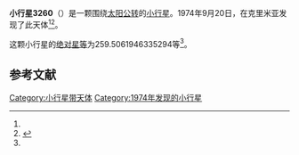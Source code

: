 {{Infobox planet
| bgcolour = #FFFFC0
| name = 3260 Vizbor
| symbol = 
| image = 
| caption = 
| discovery = yes
| discovery_ref = 
| discoverer = {{link-en|柳德米拉·瓦斯列娜·朱然勒娃|Lyudmila Vasilyevna Zhuravleva}}
| discovery_site = [[克里米亚|克里米亚]] 
| discovered = 1974年9月20日
| designations = yes
| mp_name = 
| named_after = 
| alt_names = 1974 SO2/ 1951 WC / 1954 SF1 / 1961 VN / 1961 XE / 1968 WC / 1974 TV1
| mp_category = [[主带小行星|主带小行星]]
| orbit_ref = <ref name="a">[http://ssd.jpl.nasa.gov/sbdb.cgi?sstr=3260 3260 Vizbor] {{Wayback|url=http://ssd.jpl.nasa.gov/sbdb.cgi?sstr=3260 |date=20200724202709 }}，小行星數據庫瀏覽器（JPL Small-Body Database Browser）－[[美国国家航空航天局|美国国家航空航天局]]喷气推进实验室</ref>
| epoch = 2456400.5 (2013年4月18日更新)
| aphelion = {{convert|2.439927160539824|AU|km|3|abbr=on|lk=out}}
| perihelion = {{convert|2.029180595957543|AU|km|3|abbr=on}}
| semimajor = {{convert|2.234553878248684|AU|km|3|abbr=on}}
| eccentricity = 0.091907957
| period = 1220.069787 [[日|日]]<br />3.34[[儒略年|儒略年]]
| avg_speed = 
| inclination = 5.222657008462889
| asc_node = 249.3756222920162
| mean_anomaly = 
| arg_peri = 259.5061946335294
| satellites = 
| physical_characteristics = yes
| dimensions = 
| mass = 
| density = 
| surface_grav = 
| escape_velocity = 
| sidereal_day = 
| axial_tilt = 
| pole_ecliptic_lat = 
| pole_ecliptic_lon = 
| albedo = 
| temperatures= 
| temp_name1 = 
| mean_temp_1 = 
| max_temp_1 = 
| temp_name2 = 
| max_temp_2 = 
| spectral_type = 
| abs_magnitude = 259.5061946335294
}}

'''小行星3260'''（{{lang-en|3260 Vizbor}}）是一颗围绕[[太阳|太阳]][[公转|公转]]的[[小行星|小行星]]。1974年9月20日，{{link-en|柳德米拉·瓦斯列娜·朱然勒娃|Lyudmila Vasilyevna Zhuravleva}}在克里米亚发现了此天体<ref name="a" /><ref>{{cite news|title=小行星列表|url=http://cfa-www.harvard.edu/iau/lists/NumberedMPs.txt|accessdate=2013-07-08|newspaper=哈佛大学|archive-date=2008-05-17|archive-url=https://web.archive.org/web/20080517010638/http://cfa-www.harvard.edu/iau/lists/NumberedMPs.txt|dead-url=no}}</ref>。

这颗小行星的[[绝对星等|绝对星等]]为259.5061946335294等<ref name="a" />。

==参考文献==
{{reflist}}
{{Minor Planet Number|[[小行星3259|小行星3259]]|[[小行星3261|小行星3261]]}}

{{小天体}}

[[Category:小行星带天体|Category:小行星带天体]]
[[Category:1974年发现的小行星|Category:1974年发现的小行星]]

{{asteroid-stub}}